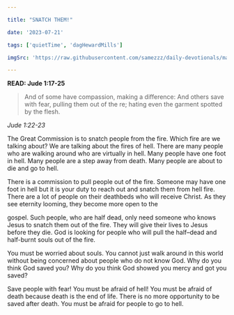 ```yaml
---

title: "SNATCH THEM!"

date: '2023-07-21'

tags: ['quietTime', 'dagHewardMills']

imgSrc: 'https://raw.githubusercontent.com/samezzz/daily-devotionals/main/images/evangelist-dag.jpg'

---
```


**READ: Jude 1:17-25**

>And of some have compassion, making a difference: And others save with fear, pulling them out of the  re; hating even the garment spotted by the flesh. 

*Jude 1:22-23*

The Great Commission is to snatch people from the fire. Which fire are we talking about? We are talking about the fires of hell. There are many people who are walking around who are virtually in hell. Many people have one foot in hell. Many people are a step away from death. Many people are about to die and go to hell. 

There is a commission to pull people out of the fire. Someone may have one foot in hell but it is your duty to reach out and snatch them from hell fire. There are a lot of people on their deathbeds who will receive Christ. As they see eternity looming, they become more open to the 

gospel. Such people, who are half dead, only need someone who knows Jesus to snatch them out of the fire. They will give their lives to Jesus before they die. God is looking for people who will pull the half–dead and half-burnt souls out of the fire. 

You must be worried about souls. You cannot just walk around in this world without being concerned about people who do not know God. Why do you think God saved you? Why do you think God showed you mercy and got you saved? 

Save people with fear! You must be afraid of hell! You must be afraid of death because death is the end of life. There is no more opportunity to be saved after death. You must be afraid for people to go to hell. 
